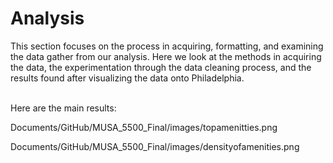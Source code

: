 # Analysis


<!-- start of recommended new text -->



This section focuses on the process in acquiring, formatting, and examining the data gather from our analysis. Here we look at the methods in acquiring the data, the experimentation through the data cleaning process, and the results found after visualizing the data onto Philadelphia. 
<br> </br> 

Here are the main results: 

Documents/GitHub/MUSA_5500_Final/images/topamenitties.png





Documents/GitHub/MUSA_5500_Final/images/densityofamenities.png





